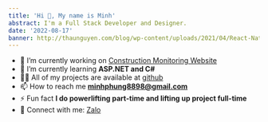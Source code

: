 ```yaml
---
title: 'Hi 👋, My name is Minh'
abstract: I'm a Full Stack Developer and Designer.
date: '2022-08-17'
banner: http://thaunguyen.com/blog/wp-content/uploads/2021/04/React-Native-Apps-Illustration.jpeg
---
```


- 🔭 I’m currently working on [Construction Monitoring Website](https://dom-light.herokuapp.com/)
- 🌱 I’m currently learning **ASP.NET and C#**
- 👨‍💻 All of my projects are available at [github](https://github.com/mundo88)
- 📫 How to reach me **minhphung8898@gmail.com**
- ⚡ Fun fact **I do powerlifting part-time and lifting up project full-time**
- 📱 Connect with me: [Zalo](https://zalo.me/0366314450)
